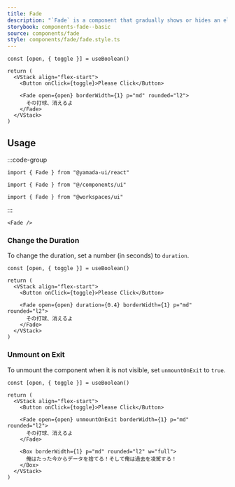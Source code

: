```yaml
---
title: Fade
description: "`Fade` is a component that gradually shows or hides an element."
storybook: components-fade--basic
source: components/fade
style: components/fade/fade.style.ts
---
```


```tsx preview functional client
const [open, { toggle }] = useBoolean()

return (
  <VStack align="flex-start">
    <Button onClick={toggle}>Please Click</Button>

    <Fade open={open} borderWidth={1} p="md" rounded="l2">
      その打球、消えるよ
    </Fade>
  </VStack>
)
```

## Usage

:::code-group

```tsx [package]
import { Fade } from "@yamada-ui/react"
```

```tsx [alias]
import { Fade } from "@/components/ui"
```

```tsx [monorepo]
import { Fade } from "@workspaces/ui"
```

:::

```tsx
<Fade />
```

### Change the Duration

To change the duration, set a number (in seconds) to `duration`.

```tsx preview functional client
const [open, { toggle }] = useBoolean()

return (
  <VStack align="flex-start">
    <Button onClick={toggle}>Please Click</Button>

    <Fade open={open} duration={0.4} borderWidth={1} p="md" rounded="l2">
      その打球、消えるよ
    </Fade>
  </VStack>
)
```

### Unmount on Exit

To unmount the component when it is not visible, set `unmountOnExit` to `true`.

```tsx preview functional client
const [open, { toggle }] = useBoolean()

return (
  <VStack align="flex-start">
    <Button onClick={toggle}>Please Click</Button>

    <Fade open={open} unmountOnExit borderWidth={1} p="md" rounded="l2">
      その打球、消えるよ
    </Fade>

    <Box borderWidth={1} p="md" rounded="l2" w="full">
      俺はたった今からデータを捨てる！そして俺は過去を凌駕する！
    </Box>
  </VStack>
)
```
